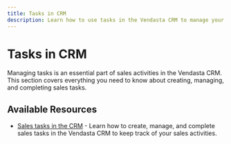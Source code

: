 ```yaml
---
title: Tasks in CRM
description: Learn how to use tasks in the Vendasta CRM to manage your sales activities effectively.
---
```


# Tasks in CRM

Managing tasks is an essential part of sales activities in the Vendasta CRM. This section covers everything you need to know about creating, managing, and completing sales tasks.

## Available Resources

- [Sales tasks in the CRM](./sales-tasks-in-the-crm.mdx) - Learn how to create, manage, and complete sales tasks in the Vendasta CRM to keep track of your sales activities.